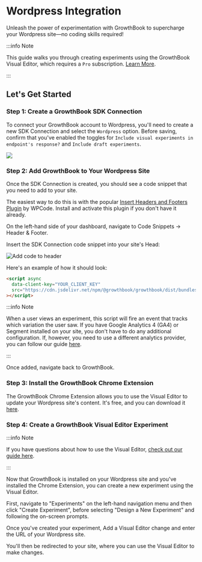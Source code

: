 # Wordpress Integration

Unleash the power of experimentation with GrowthBook to supercharge your Wordpress site—no coding skills required!

:::info Note

This guide walks you through creating experiments using the GrowthBook Visual Editor, which requires a `Pro` subscription. [Learn More](https://www.growthbook.io/pricing).

:::

## Let's Get Started

### Step 1: Create a GrowthBook SDK Connection

To connect your GrowthBook account to Wordpress, you'll need to create a new SDK Connection and select the `Wordpress` option. Before saving, confirm that you've enabled the toggles for `Include visual experiments in endpoint's response?` and `Include draft experiments`.

![](../../static/images/integrations/wordpress/wordpress-sdk-connection.png)

### Step 2: Add GrowthBook to Your Wordpress Site

Once the SDK Connection is created, you should see a code snippet that you need to add to your site.

The easiest way to do this is with the popular [Insert Headers and Footers Plugin](https://wordpress.org/plugins/.insert-headers-and-footers/) by WPCode. Install and activate this plugin if you don't have it already.

On the left-hand side of your dashboard, navigate to Code Snippets → Header & Footer.

Insert the SDK Connection code snippet into your site's Head:

![Add code to header](../../static/images/integrations/wordpress/add-code-to-header.png)

Here's an example of how it should look:

```html
<script async
  data-client-key="YOUR_CLIENT_KEY"
  src="https://cdn.jsdelivr.net/npm/@growthbook/growthbook/dist/bundles/auto.min.js"
></script>
```

:::info Note

When a user views an experiment, this script will fire an event that tracks which variation the user saw. If you have Google Analytics 4 (GA4) or Segment installed on your site, you don't have to do any additional configuration. If, however, you need to use a different analytics provider, you can follow our guide [here](https://docs.growthbook.io/app/visual#option-2-pre-built-script-tag-best-for-shopify-webflow).

:::

Once added, navigate back to GrowthBook.

### Step 3: Install the GrowthBook Chrome Extension

The GrowthBook Chrome Extension allows you to use the Visual Editor to update your Wordpress site's content. It's free, and you can download it [here](https://chromewebstore.google.com/detail/growthbook-devtools/opemhndcehfgipokneipaafbglcecjia).

### Step 4: Create a GrowthBook Visual Editor Experiment

:::info Note

If you have questions about how to use the Visual Editor, [check out our guide here](https://docs.growthbook.io/app/visual).

:::

Now that GrowthBook is installed on your Wordpress site and you've installed the Chrome Extension, you can create a new experiment using the Visual Editor.

First, navigate to "Experiments" on the left-hand navigation menu and then click "Create Experiment", before selecting "Design a New Experiment" and following the on-screen prompts.

Once you've created your experiment, Add a Visual Editor change and enter the URL of your Wordpress site.

You'll then be redirected to your site, where you can use the Visual Editor to make changes.

